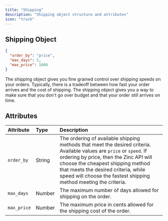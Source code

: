 ```yaml
---
title: "Shipping"
description: "Shipping object structure and attributes"
icon: "truck"
---
```


## Shipping Object

```json Example Shipping Object
{
  "order_by": "price",
  "max_days": 5,
  "max_price": 1000
}
```

The shipping object gives you fine grained control over shipping speeds on your orders. Typically, there is a tradeoff between how fast your order arrives and the cost of shipping. The shipping object gives you a way to make sure that you don't go over budget and that your order still arrives on time.

## Attributes

| Attribute | Type | Description |
|:----------|:-----|:------------|
| `order_by` | String | The ordering of available shipping methods that meet the desired criteria. Available values are `price` or `speed`. If ordering by price, then the Zinc API will choose the cheapest shipping method that meets the desired criteria, while speed will choose the fastest shipping method meeting the criteria. |
| `max_days` | Number | The maximum number of days allowed for shipping on the order. |
| `max_price` | Number | The maximum price in cents allowed for the shipping cost of the order. | 